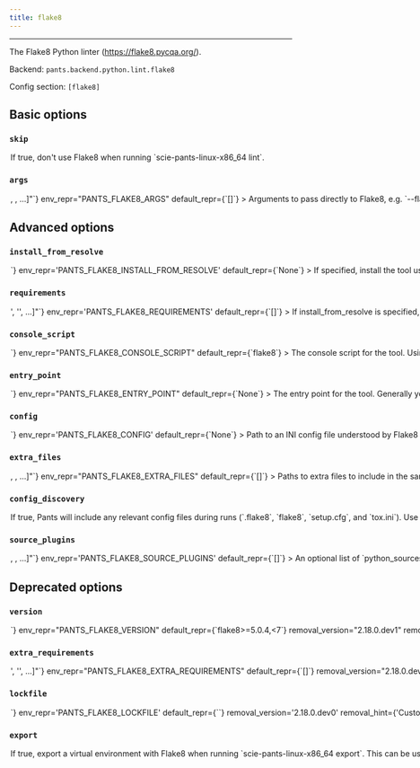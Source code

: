 ```yaml
---
title: flake8
---
```



---

The Flake8 Python linter (https://flake8.pycqa.org/).

Backend: <span className="color--primary">`pants.backend.python.lint.flake8`</span>

Config section: <span className="color--primary">`[flake8]`</span>

<span className={styles.options}>

## Basic options

### `skip`

<Option
  cli_repr={`--[no-]flake8-skip`}
  env_repr="PANTS_FLAKE8_SKIP"
  default_repr={`False`}
>
  If true, don&#x27;t use Flake8 when running `scie-pants-linux-x86_64 lint`.
</Option>

### `args`

<Option
  cli_repr={`--flake8-args="[<shell_str>, <shell_str>, ...]"`}
  env_repr="PANTS_FLAKE8_ARGS"
  default_repr={`[]`}
>
  Arguments to pass directly to Flake8, e.g. `--flake8-args='--ignore E123,W456
  --enable-extensions H111'`.
</Option>

## Advanced options

### `install_from_resolve`

<Option
  cli_repr={`--flake8-install-from-resolve=<str>`}
  env_repr='PANTS_FLAKE8_INSTALL_FROM_RESOLVE'
  default_repr={`None`}
>
If specified, install the tool using the lockfile for this named resolve.

This resolve must be defined in [python].resolves, as described in https://www.pantsbuild.org/v2.16/docs/python-third-party-dependencies#user-lockfiles.

The resolve&#x27;s entire lockfile will be installed, unless specific requirements are listed via the `requirements` option, in which case only those requirements will be installed. This is useful if you don&#x27;t want to invalidate the tool&#x27;s outputs when the resolve incurs changes to unrelated requirements.

If unspecified, and the `lockfile` option is unset, the tool will be installed using the default lockfile shipped with Pants.

If unspecified, and the `lockfile` option is set, the tool will use the custom `flake8` &quot;tool lockfile&quot; generated from the `version` and `extra_requirements` options. But note that this mechanism is deprecated.

</Option>

### `requirements`

<Option
  cli_repr={`--flake8-requirements="['<str>', '<str>', ...]"`}
  env_repr='PANTS_FLAKE8_REQUIREMENTS'
  default_repr={`[]`}
>
If install_from_resolve is specified, install these requirements, at the versions provided by the specified resolve&#x27;s lockfile.

Values can be pip-style requirements (e.g., `tool` or `tool==1.2.3` or `tool>=1.2.3`), or addresses of python_requirement targets (or targets that generate or depend on python_requirement targets).

The lockfile will be validated against the requirements - if a lockfile doesn&#x27;t provide the requirement (at a suitable version, if the requirement specifies version constraints) Pants will error.

If unspecified, install the entire lockfile.

</Option>

### `console_script`

<Option
  cli_repr={`--flake8-console-script=<str>`}
  env_repr="PANTS_FLAKE8_CONSOLE_SCRIPT"
  default_repr={`flake8`}
>
  The console script for the tool. Using this option is generally preferable to
  (and mutually exclusive with) specifying an --entry-point since console script
  names have a higher expectation of staying stable across releases of the tool.
  Usually, you will not want to change this from the default.
</Option>

### `entry_point`

<Option
  cli_repr={`--flake8-entry-point=<str>`}
  env_repr="PANTS_FLAKE8_ENTRY_POINT"
  default_repr={`None`}
>
  The entry point for the tool. Generally you only want to use this option if
  the tool does not offer a --console-script (which this option is mutually
  exclusive with). Usually, you will not want to change this from the default.
</Option>

### `config`

<Option
  cli_repr={`--flake8-config=<file_option>`}
  env_repr='PANTS_FLAKE8_CONFIG'
  default_repr={`None`}
>
Path to an INI config file understood by Flake8 (https://flake8.pycqa.org/en/latest/user/configuration.html).

Setting this option will disable `[flake8].config_discovery`. Use this option if the config is located in a non-standard location.

</Option>

### `extra_files`

<Option
  cli_repr={`--flake8-extra-files="[<file_option>, <file_option>, ...]"`}
  env_repr="PANTS_FLAKE8_EXTRA_FILES"
  default_repr={`[]`}
>
  Paths to extra files to include in the sandbox. This can be useful for Flake8
  plugins, ``` like including config files for the `flake8-bandit` plugin. ```
</Option>

### `config_discovery`

<Option
  cli_repr={`--[no-]flake8-config-discovery`}
  env_repr='PANTS_FLAKE8_CONFIG_DISCOVERY'
  default_repr={`True`}
>
If true, Pants will include any relevant config files during runs (`.flake8`, `flake8`, `setup.cfg`, and `tox.ini`).

Use `[flake8].config` instead if your config is in a non-standard location.

</Option>

### `source_plugins`

<Option
  cli_repr={`--flake8-source-plugins="[<target_option>, <target_option>, ...]"`}
  env_repr='PANTS_FLAKE8_SOURCE_PLUGINS'
  default_repr={`[]`}
>
An optional list of `python_sources` target addresses to load first-party plugins.

You must set the plugin&#x27;s parent directory as a source root. For example, if your plugin is at `build-support/flake8/custom_plugin.py`, add &#x27;build-support/flake8&#x27; to `[source].root_patterns` in `pants.toml`. This is necessary for Pants to know how to tell Flake8 to discover your plugin. See https://www.pantsbuild.org/v2.16/docs/source-roots

You must also set `[flake8:local-plugins]` in your Flake8 config file.

For example:

```
[flake8:local-plugins]
    extension =
        CUSTOMCODE = custom_plugin:MyChecker
```

While your plugin&#x27;s code can depend on other first-party code and third-party requirements, all first-party dependencies of the plugin must live in the same directory or a subdirectory.

To instead load third-party plugins, set the option `[flake8].extra_requirements`.

Tip: it&#x27;s often helpful to define a dedicated &#x27;resolve&#x27; via `[python].resolves` for your Flake8 plugins such as &#x27;flake8-plugins&#x27; so that the third-party requirements used by your plugin, like `flake8`, do not mix with the rest of your project. Read that option&#x27;s help message for more info on resolves.

</Option>

## Deprecated options

### `version`

<Option
  cli_repr={`--flake8-version=<str>`}
  env_repr="PANTS_FLAKE8_VERSION"
  default_repr={`flake8>=5.0.4,<7`}
  removal_version="2.18.0.dev1"
  removal_hint={
    "Custom tool versions are now installed from named resolves, as described at https://www.pantsbuild.org/v2.16/docs/python-lockfiles."
  }
>
  Requirement string for the tool.
</Option>

### `extra_requirements`

<Option
  cli_repr={`--flake8-extra-requirements="['<str>', '<str>', ...]"`}
  env_repr="PANTS_FLAKE8_EXTRA_REQUIREMENTS"
  default_repr={`[]`}
  removal_version="2.18.0.dev1"
  removal_hint={
    "Custom tool versions are now installed from named resolves, as described at https://www.pantsbuild.org/v2.16/docs/python-lockfiles."
  }
>
  Any additional requirement strings to use with the tool. This is useful if the
  tool allows you to install plugins or if you need to constrain a dependency to
  a certain version.
</Option>

### `lockfile`

<Option
  cli_repr={`--flake8-lockfile=<str>`}
  env_repr='PANTS_FLAKE8_LOCKFILE'
  default_repr={`<default>`}
  removal_version='2.18.0.dev0'
  removal_hint={'Custom tool versions are now installed from named resolves, as described at https://www.pantsbuild.org/v2.16/docs/python-lockfiles.<br /><br />1. If you have an existing resolve that includes the requirements for this tool,<br />    you can set `[flake8].install_from_resolve = "<resolve name>".<br />    This may be the case if the tool also provides a runtime library, and you want<br />    to specify the version in just one place.<br />2. If not, you can set up a new resolve as described at the link above.<br /><br />Either way, the resolve you choose should provide the requirements currently set by the `version` and `extra-requirements` options for this tool, which you can see by running `pants help-advanced flake8`.'}
>
Path to a lockfile used for installing the tool.

Set to the string `<default>` to use a lockfile provided by Pants, so long as you have not changed the `--version` and `--extra-requirements` options, and the tool&#x27;s interpreter constraints are compatible with the default. Pants will error or warn if the lockfile is not compatible (controlled by `[python].invalid_lockfile_behavior`). See https://github.com/pantsbuild/pants/blob/release_2.16.1rc4/src/python/pants/backend/python/lint/flake8/flake8.lock for the default lockfile contents.

Set to the string `<none>` to opt out of using a lockfile. We do not recommend this, though, as lockfiles are essential for reproducible builds and supply-chain security.

To use a custom lockfile, set this option to a file path relative to the build root, then run `scie-pants-linux-x86_64 generate-lockfiles --resolve=flake8`.

Alternatively, you can set this option to the path to a custom lockfile using pip&#x27;s requirements.txt-style, ideally with `--hash`. Set `[python].invalid_lockfile_behavior = 'ignore'` so that Pants does not complain about missing lockfile headers.

</Option>

### `export`

<Option
  cli_repr={`--[no-]flake8-export`}
  env_repr='PANTS_FLAKE8_EXPORT'
  default_repr={`True`}
  removal_version='2.18.0.dev0'
  removal_hint={'Use the export goal\'s --resolve option to select tools to export, instead of using this option to exempt a tool from export-by-default.'}
>
If true, export a virtual environment with Flake8 when running `scie-pants-linux-x86_64 export`.

This can be useful, for example, with IDE integrations to point your editor to the tool&#x27;s binary.

</Option>

</span>
